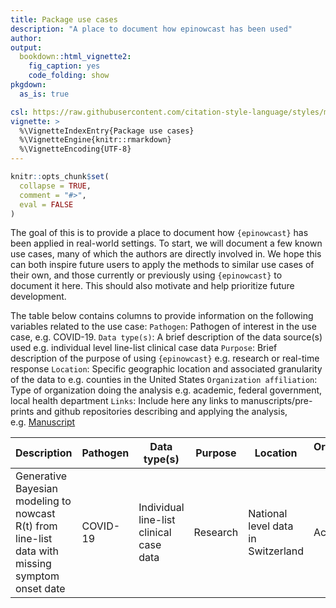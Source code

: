 ```yaml
---
title: Package use cases
description: "A place to document how epinowcast has been used"
author: 
output:
  bookdown::html_vignette2:
    fig_caption: yes
    code_folding: show
pkgdown:
  as_is: true

csl: https://raw.githubusercontent.com/citation-style-language/styles/master/apa-numeric-superscript-brackets.csl
vignette: >
  %\VignetteIndexEntry{Package use cases}
  %\VignetteEngine{knitr::rmarkdown}
  %\VignetteEncoding{UTF-8}
---
```


```r
knitr::opts_chunk$set(
  collapse = TRUE,
  comment = "#>",
  eval = FALSE
)
```

The goal of this is to provide a place to document how `{epinowcast}` has been applied in real-world settings. To start, we will document a few known use cases, many of which the authors are directly involved in. We hope this can both inspire future users to apply the methods to similar use cases of their own, and those currently or previously using `{epinowcast}` to document it here. This should also motivate and help prioritize future development.

The table below contains columns to provide information on the following variables related to the use case:
`Pathogen`: Pathogen of interest in the use case, e.g. COVID-19.
`Data type(s)`: A brief description of the data source(s) used e.g. individual level line-list clinical case data
`Purpose`: Brief description of the purpose of using `{epinowcast}` e.g. research or real-time response
`Location`: Specific geographic location and associated granularity of the data to e.g. counties in the United States
`Organization affiliation`: Type of organization doing the analysis e.g. academic, federal government, local health department
`Links`: Include here any links to manuscripts/pre-prints and github repositories describing and applying the analysis, e.g. [Manuscript](https://journals.plos.org/ploscompbiol/article?id=10.1371/journal.pcbi.1012021#sec014)


|   Description   | Pathogen | Data type(s)  | Purpose | Location | Organizational \n affiliation | Links
|-----|---|---|---|---|---|--|
| Generative Bayesian modeling to nowcast R(t) from line-list data with missing symptom onset date | COVID-19 | Individual line-list clinical case data | Research | National level data in Switzerland | Academic | [Manuscript]( https://journals.plos.org/ploscompbiol/article?id=10.1371/journal.pcbi.1012021#sec014)|



